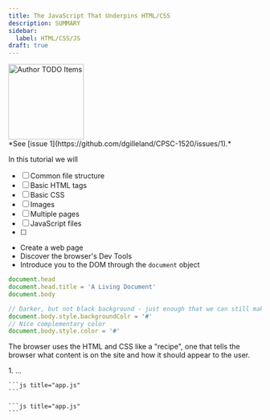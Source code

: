 ```yaml
---
title: The JavaScript That Underpins HTML/CSS
description: SUMMARY
sidebar:
  label: HTML/CSS/JS
draft: true
---
```



<Image src={todo} alt="Author TODO Items" class="float-end ml-3" width="150" />
<Aside title="Work-In-Progress (WIP)" type="caution">
*See [issue 1](https://github.com/dgilleland/CPSC-1520/issues/1).*
</Aside>


In this tutorial we will

- [ ] Common file structure
- [ ] Basic HTML tags
- [ ] Basic CSS
- [ ] Images
- [ ] Multiple pages
- [ ] JavaScript files
- [ ] 

- Create a web page
- Discover the browser's Dev Tools
- Introduce you to the DOM through the `document` object

```js title="Type into the Dev Tool's Console"
document.head
document.head.title = 'A Living Document'
document.body

// Darker, but not black background - just enough that we can still make out the text
document.body.style.backgroundColr = '#'
// Nice complementary color
document.body.style.color = '#'
```


The browser uses the HTML and CSS like a "recipe", one that tells the browser what content is on the site and how it should appear to the user.


<Steps>
1. ...

    ```js title="app.js"
    ```

    ```js title="app.js"
    ```


</Steps>
